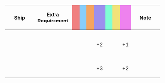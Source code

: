 {|class="wikitable" style="width:100%; text-align: center; vertical-align: middle;"
|-
! style="width: 20%;" | Ship
! style="width: 25%;" | Extra Requirement
! style="width: 5%; background-color: lightcoral;" | {{Firepower}}
! style="width: 5%; background-color: lightskyblue;" | {{Torpedo}}
! style="width: 5%; background-color: sandybrown;" | {{AA}}
! style="width: 5%; background-color: #9C8FEE;" | {{ASW}}
! style="width: 5%; background-color: #7fffd4;" | {{LOS}}
! style="width: 5%; background-color: #F2E279;" | {{Armor}}
! style="width: 5%; background-color: violet;" | {{Evasion}}
! style="width: 20%;" | Note
|-
! {{ShipLink|Isuzu/Kai Ni}}<br />{{ShipLink|Naka Kai Ni}}<br />{{ShipLink|Yura/Kai Ni}}<br />{{ShipLink|Yuubari/Kai Ni|Yuubari/Kai Ni Toku|text=Yuubari Kai Ni/Toku}}
| style="text-align:left;" | 
| || || || +2 || || || +1 
| style="text-align:left;" | 
|-
! {{ShipLink|Yuubari/Kai Ni D}}
| style="text-align:left;" | 
| || || || +3 || || || +2
| style="text-align:left;" | 
|}